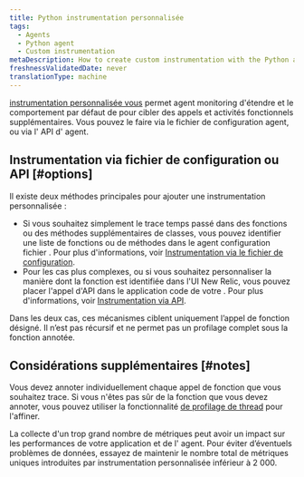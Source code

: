```yaml
---
title: Python instrumentation personnalisée
tags:
  - Agents
  - Python agent
  - Custom instrumentation
metaDescription: How to create custom instrumentation with the Python agent by updating the config file or making direct calls to the agent API.
freshnessValidatedDate: never
translationType: machine
---
```


[instrumentation personnalisée vous](/docs/apm/other-features/metrics/custom-instrumentation) permet agent monitoring d&apos;étendre et le comportement par défaut de pour cibler des appels et activités fonctionnels supplémentaires. Vous pouvez le faire via le fichier de configuration agent, ou via l&apos; API d&apos; agent.

## Instrumentation via fichier de configuration ou API [#options]

Il existe deux méthodes principales pour ajouter une instrumentation personnalisée :

* Si vous souhaitez simplement le trace temps passé dans des fonctions ou des méthodes supplémentaires de classes, vous pouvez identifier une liste de fonctions ou de méthodes dans le agent configuration fichier . Pour plus d&apos;informations, voir [Instrumentation via le fichier de configuration](/docs/agents/python-agent/custom-instrumentation/python-custom-instrumentation-config-file).
* Pour les cas plus complexes, ou si vous souhaitez personnaliser la manière dont la fonction est identifiée dans l&apos;UI New Relic, vous pouvez placer l&apos;appel d&apos;API dans le application code de votre . Pour plus d&apos;informations, voir [Instrumentation via API](/docs/agents/python-agent/custom-instrumentation/python-custom-instrumentation-api).

Dans les deux cas, ces mécanismes ciblent uniquement l’appel de fonction désigné. Il n’est pas récursif et ne permet pas un profilage complet sous la fonction annotée.

## Considérations supplémentaires [#notes]

Vous devez annoter individuellement chaque appel de fonction que vous souhaitez trace. Si vous n&apos;êtes pas sûr de la fonction que vous devez annoter, vous pouvez utiliser la fonctionnalité [de profilage de thread](/docs/applications-menu/thread-profiler) pour l&apos;affiner.

<Callout variant="caution">
  La collecte d&apos;un trop grand nombre de métriques peut avoir un impact sur les performances de votre application et de l&apos; agent. Pour éviter d’éventuels problèmes de données, essayez de maintenir le nombre total de métriques uniques introduites par instrumentation personnalisée inférieur à 2 000.
</Callout>